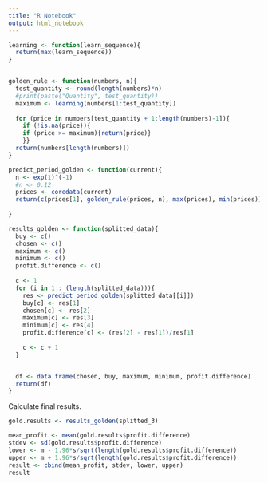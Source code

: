 ```yaml
---
title: "R Notebook"
output: html_notebook
---
```




```r
learning <- function(learn_sequence){
  return(max(learn_sequence))
}


golden_rule <- function(numbers, n){
  test_quantity <- round(length(numbers)*n)
  #print(paste("Quantity", test_quantity))
  maximum <- learning(numbers[1:test_quantity])
  
  for (price in numbers[test_quantity + 1:length(numbers)-1]){
    if (!is.na(price)){
    if (price >= maximum){return(price)}
    }}
  return(numbers[length(numbers)])
}
```

```r
predict_period_golden <- function(current){
  n <- exp(1)^(-1)
  #n <- 0.12
  prices <- coredata(current)
  return(c(prices[1], golden_rule(prices, n), max(prices), min(prices)))
 
}
```


```r
results_golden <- function(splitted_data){
  buy <- c()
  chosen <- c()
  maximum <- c()
  minimum <- c()
  profit.difference <- c()
  
  c <- 1
  for (i in 1 : (length(splitted_data))){
    res <- predict_period_golden(splitted_data[[i]])
    buy[c] <- res[1]
    chosen[c] <- res[2]
    maximum[c] <- res[3]
    minimum[c] <- res[4]
    profit.difference[c] <- (res[2] - res[1])/res[1]
    
    c <- c + 1
  }


  df <- data.frame(chosen, buy, maximum, minimum, profit.difference)
  return(df)
}
```


Calculate final results.

```r
gold.results <- results_golden(splitted_3)

mean_profit <- mean(gold.results$profit.difference)
stdev <- sd(gold.results$profit.difference)
lower <- m - 1.96*s/sqrt(length(gold.results$profit.difference))
upper <- m + 1.96*s/sqrt(length(gold.results$profit.difference))
result <- cbind(mean_profit, stdev, lower, upper)
result
```

